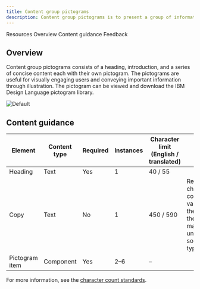 ```yaml
---
title: Content group pictograms
description: Content group pictograms is to present a group of information, each with a supporting pictogram.
---
```



<ComponentDescription name="Content group pictograms" type="layout" />

<AnchorLinks>

<AnchorLink>Resources</AnchorLink>
<AnchorLink>Overview</AnchorLink>
<AnchorLink>Content guidance</AnchorLink>
<AnchorLink>Feedback</AnchorLink>

</AnchorLinks>

<ResourceLinks name="Content group pictograms" type="layout" />

## Overview

Content group pictograms consists of a heading, introduction, and a series of concise content each with their own pictogram. The pictograms are useful for visually engaging users and conveying important information through illustration. The pictogram can be viewed and download the IBM Design Language pictogram library.

![Default](../../images/pattern/content-group-pictograms/content-group-with-pictograms.jpg)

## Content guidance

| Element        | Content type  | Required | Instances | Character limit <br/>(English / translated) | Notes                   |
| -------------- | ------------- | -------- | --------- | ------------------------------------------- | ------------------------|
| Heading        | Text          | Yes      | 1         |        40 / 55                              |                         |
| Copy           | Text          | No       | 1         |             450 / 590                       | Recommended character count may vary based on the intent of the page and may be uncapped for some page types.  |
| Pictogram item | Component     | Yes      | 2–6       |    –                                        |                         |


For more information, see the [character count standards](https://www.ibm.com/standards/carbon/guidelines/content#character-count-standards).

<ComponentFooter name="Content group pictograms" type="layout" />
